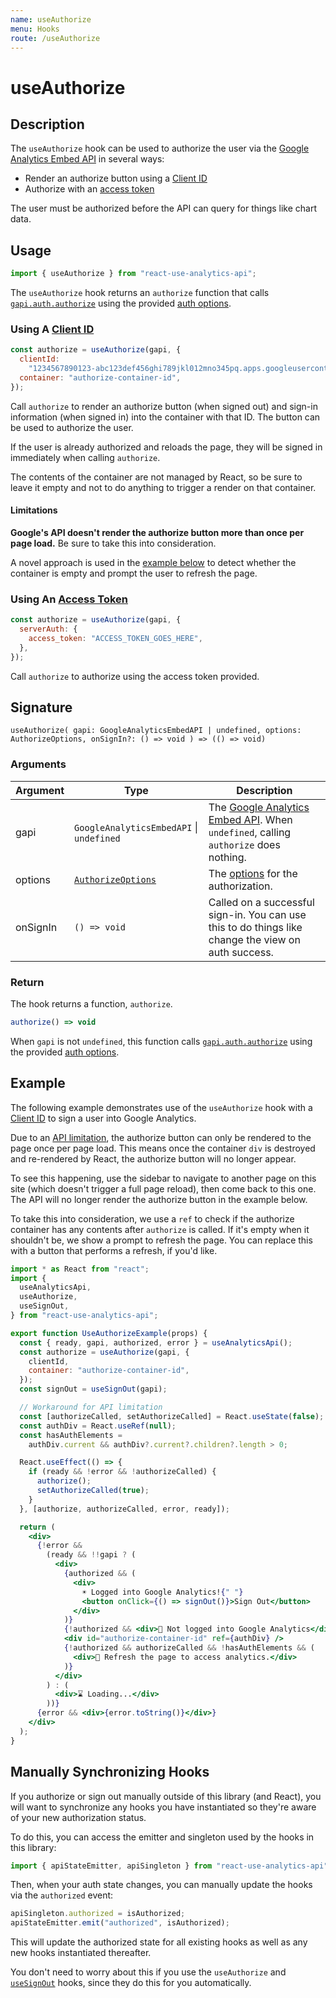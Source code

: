 ```yaml
---
name: useAuthorize
menu: Hooks
route: /useAuthorize
---
```


<h1>useAuthorize</h1>

## Description

The `useAuthorize` hook can be used to authorize the user via the [Google Analytics Embed API](/useAnalyticsApi) in several ways:

- Render an authorize button using a [Client ID](https://justinmahar.github.io/react-analytics-charts/google-oauth-client-id)
- Authorize with an [access token](https://ga-dev-tools.appspot.com/embed-api/server-side-authorization/)

The user must be authorized before the API can query for things like chart data.

## Usage

```jsx
import { useAuthorize } from "react-use-analytics-api";
```

The `useAuthorize` hook returns an `authorize` function that calls [`gapi.auth.authorize`](https://developers.google.com/analytics/devguides/reporting/embed/v1/component-reference#auth) using the provided [auth options](https://developers.google.com/analytics/devguides/reporting/embed/v1/component-reference#auth-options).

### Using A [Client ID](https://justinmahar.github.io/react-analytics-charts/google-oauth-client-id)

```jsx
const authorize = useAuthorize(gapi, {
  clientId:
    "1234567890123-abc123def456ghi789jkl012mno345pq.apps.googleusercontent.com",
  container: "authorize-container-id",
});
```

Call `authorize` to render an authorize button (when signed out) and sign-in information (when signed in) into the container with that ID. The button can be used to authorize the user.

If the user is already authorized and reloads the page, they will be signed in immediately when calling `authorize`.

The contents of the container are not managed by React, so be sure to leave it empty and not to do anything to trigger a render on that container.

#### Limitations

**Google's API doesn't render the authorize button more than once per page load.** Be sure to take this into consideration.

A novel approach is used in the [example below](#example) to detect whether the container is empty and prompt the user to refresh the page.

### Using An [Access Token](https://ga-dev-tools.appspot.com/embed-api/server-side-authorization/)

```jsx
const authorize = useAuthorize(gapi, {
  serverAuth: {
    access_token: "ACCESS_TOKEN_GOES_HERE",
  },
});
```

Call `authorize` to authorize using the access token provided.

## Signature

`useAuthorize( gapi: GoogleAnalyticsEmbedAPI | undefined, options: AuthorizeOptions, onSignIn?: () => void ) => (() => void)`

### Arguments

| Argument | Type                                                                                                                        | Description                                                                                                                                 |
| -------- | --------------------------------------------------------------------------------------------------------------------------- | ------------------------------------------------------------------------------------------------------------------------------------------- |
| gapi     | `GoogleAnalyticsEmbedAPI` &#124; `undefined`                                                                                | The [Google Analytics Embed API](/useAnalyticsApi). When `undefined`, calling `authorize` does nothing.                                     |
| options  | [`AuthorizeOptions`](https://developers.google.com/analytics/devguides/reporting/embed/v1/component-reference#auth-options) | The [options](https://developers.google.com/analytics/devguides/reporting/embed/v1/component-reference#auth-options) for the authorization. |
| onSignIn | `() => void`                                                                                                                | Called on a successful sign-in. You can use this to do things like change the view on auth success.                                         |

### Return

The hook returns a function, `authorize`.

```jsx
authorize() => void
```

When `gapi` is not `undefined`, this function calls [`gapi.auth.authorize`](https://developers.google.com/analytics/devguides/reporting/embed/v1/component-reference#auth) using the provided [auth options](https://developers.google.com/analytics/devguides/reporting/embed/v1/component-reference#auth-options).

## Example

The following example demonstrates use of the `useAuthorize` hook with a [Client ID](https://justinmahar.github.io/react-analytics-charts/google-oauth-client-id) to sign a user into Google Analytics.

Due to an [API limitation](#limitations), the authorize button can only be rendered to the page once per page load. This means once the container `div` is destroyed and re-rendered by React, the authorize button will no longer appear.

To see this happening, use the sidebar to navigate to another page on this site (which doesn't trigger a full page reload), then come back to this one. The API will no longer render the authorize button in the example below.

To take this into consideration, we use a `ref` to check if the authorize container has any contents after `authorize` is called. If it's empty when it shouldn't be, we show a prompt to refresh the page. You can replace this with a button that performs a refresh, if you'd like.

```jsx
import * as React from "react";
import {
  useAnalyticsApi,
  useAuthorize,
  useSignOut,
} from "react-use-analytics-api";

export function UseAuthorizeExample(props) {
  const { ready, gapi, authorized, error } = useAnalyticsApi();
  const authorize = useAuthorize(gapi, {
    clientId,
    container: "authorize-container-id",
  });
  const signOut = useSignOut(gapi);

  // Workaround for API limitation
  const [authorizeCalled, setAuthorizeCalled] = React.useState(false);
  const authDiv = React.useRef(null);
  const hasAuthElements =
    authDiv.current && authDiv?.current?.children?.length > 0;

  React.useEffect(() => {
    if (ready && !error && !authorizeCalled) {
      authorize();
      setAuthorizeCalled(true);
    }
  }, [authorize, authorizeCalled, error, ready]);

  return (
    <div>
      {!error &&
        (ready && !!gapi ? (
          <div>
            {authorized && (
              <div>
                ☀️ Logged into Google Analytics!{" "}
                <button onClick={() => signOut()}>Sign Out</button>
              </div>
            )}
            {!authorized && <div>🔐 Not logged into Google Analytics</div>}
            <div id="authorize-container-id" ref={authDiv} />
            {!authorized && authorizeCalled && !hasAuthElements && (
              <div>🔄 Refresh the page to access analytics.</div>
            )}
          </div>
        ) : (
          <div>⌛ Loading...</div>
        ))}
      {error && <div>{error.toString()}</div>}
    </div>
  );
}
```

## Manually Synchronizing Hooks

If you authorize or sign out manually outside of this library (and React), you will want to synchronize any hooks you have instantiated so they're aware of your new authorization status.

To do this, you can access the emitter and singleton used by the hooks in this library:

```jsx
import { apiStateEmitter, apiSingleton } from "react-use-analytics-api";
```

Then, when your auth state changes, you can manually update the hooks via the `authorized` event:

```jsx
apiSingleton.authorized = isAuthorized;
apiStateEmitter.emit("authorized", isAuthorized);
```

This will update the authorized state for all existing hooks as well as any new hooks instantiated thereafter.

You don't need to worry about this if you use the `useAuthorize` and [`useSignOut`](/useSignOut) hooks, since they do this for you automatically.
